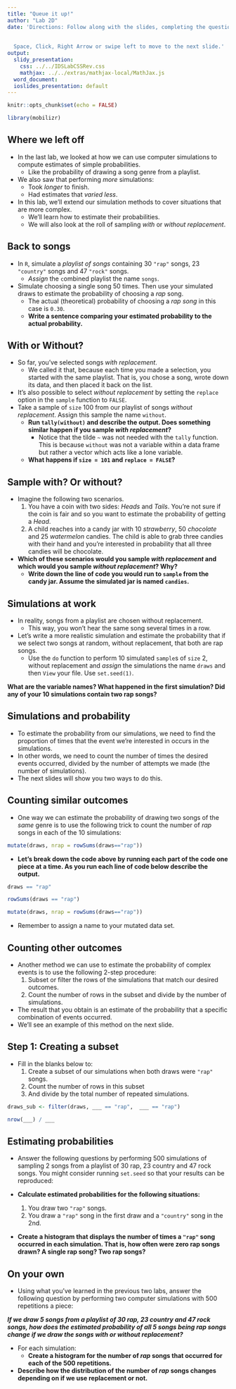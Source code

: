 ```yaml
---
title: "Queue it up!"
author: "Lab 2D"
date: 'Directions: Follow along with the slides, completing the questions in <font color=#25679E><b>blue</b></font> on your computer, and answering the questions in **red** in your journal.  
  
  
  Space, Click, Right Arrow or swipe left to move to the next slide.'
output:
  slidy_presentation:
    css: ../../IDSLabCSSRev.css
    mathjax: ../../extras/mathjax-local/MathJax.js
  word_document:
  ioslides_presentation: default
---
```


```r
knitr::opts_chunk$set(echo = FALSE)
```
 
```r
library(mobilizr)
```

## Where we left off

- In the last lab, we looked at how we can use computer simulations to compute estimates of simple probabilities.
  - Like the probability of drawing a song genre from a playlist.
- We also saw that performing _more_ simulations:
    - Took _longer_ to finish.
    - Had estimates that _varied less_.
- In this lab, we'll extend our simulation methods to cover situations that are more complex.
    - We'll learn how to estimate their probabilities.
    - We will also look at the roll of sampling _with_ or _without_ _replacement_.
    

## Back to songs

- In `R`, simulate a _playlist of songs_ containing 30 `"rap"` songs, 23 `"country"` songs and 47 `"rock"` songs.
    - _Assign_ the `c`ombined playlist the name `songs`.
- Simulate choosing a single song 50 times. Then use your simulated draws to estimate the probability of choosing a _rap_ song.
    - The actual (theoretical) probability of choosing a _rap song_ in this case is `0.30`.
    - **Write a sentence comparing your estimated probability to the actual probability.**


## With or Without?

- So far, you've selected songs _with replacement_. 
    - We called it that, because each time you made a selection, you started with the same playlist. That is, you chose a song, wrote down its data, and then placed it back on the list.
- It's also possible to select _without replacement_ by setting the `replace` option in the `sample` function to `FALSE`.
- Take a sample of `size` 100 from our playlist of songs _without replacement_. Assign this sample the name `without`. 
    - **Run `tally(without)` and describe the output. Does something similar happen if you sample _with replacement_?**
      - Notice that the tilde `~` was not needed with the `tally` function. This is because `without` was not a variable within a data frame but rather a vector which acts like a lone variable.
    - **What happens if `size = 101` and `replace = FALSE`?**


## Sample with? Or without?

- Imagine the following two scenarios.
    1. You have a coin with two sides: _Heads_ and _Tails_. You're not sure if the coin is fair and so you want to estimate the probability of getting a _Head_.
    2. A child reaches into a candy jar with 10 _strawberry_, 50 _chocolate_ and 25 _watermelon_ candies. The child is able to grab three candies with their hand and you're interested in probability that all three candies will be chocolate.
- **Which of these scenarios would you sample _with replacement_ and which would you sample _without replacement_? Why?**
    - **Write down the line of code you would run to `sample` from the candy jar. Assume the simulated jar is named `candies`.**


## Simulations at work

- In reality, songs from a playlist are chosen without replacement.
    - This way, you won't hear the same song several times in a row.
- Let's write a more realistic simulation and estimate the probability that if we select two songs at random, without replacement, that both are rap songs.
    - Use the `do` function to perform 10 simulated `sample`s of `size` 2, without replacement and _assign_ the simulations the name `draws` and then `View` your file. Use `set.seed(1)`.

**What are the variable names? What happened in the first simulation? Did any of your 10 simulations contain two rap songs?**

## Simulations and probability

- To estimate the probability from our simulations, we need to find the proportion of times that the event we're interested in occurs in the simulations.
- In other words, we need to count the number of times the desired events occurred, divided by the number of attempts we made (the number of simulations).
- The next slides will show you two ways to do this.


## Counting similar outcomes

- One way we can estimate the probability of drawing two songs of the _same_ genre is to use the following trick to count the number of _rap_ songs in each of the 10 simulations:

```r
mutate(draws, nrap = rowSums(draws=="rap"))
```

- **Let's break down the code above by running each part of the code one piece at a time. As you run each line of code below describe the output.**
```r
draws == "rap"
```

```r
rowSums(draws == "rap")
```

```r
mutate(draws, nrap = rowSums(draws=="rap"))
```

- Remember to assign a name to your mutated data set.

## Counting other outcomes

- Another method we can use to estimate the probability of complex events is to use the following 2-step procedure:
    1. Subset or filter the rows of the simulations that match our desired outcomes.
    2. Count the number of rows in the subset and divide by the number of simulations.
- The result that you obtain is an estimate of the probability that a specific combination of events occurred.
- We'll see an example of this method on the next slide.


## Step 1: Creating a subset

- Fill in the blanks below to: 
    1. Create a subset of our simulations when both draws were `"rap"` songs.
    2. Count the number of rows in this subset
    3. And divide by the total number of repeated simulations.
    
```r
draws_sub <- filter(draws, ___ == "rap",  ___ == "rap")
```
```r
nrow(___) / ___
```


## Estimating probabilities

- Answer the following questions by performing 500 simulations of sampling 2 songs from a playlist of 30 rap, 23 country and 47 rock songs. You might consider running `set.seed` so that your results can be reproduced:

- **Calculate estimated probabilities for the following situations:**
    1. You draw two `"rap"` songs.
    2. You draw a `"rap"` song in the first draw and a `"country"` song in the 2nd.

- **Create a histogram that displays the number of times a `"rap"` song occurred in each simulation. That is, how often were zero rap songs drawn? A single rap song? Two rap songs?**


## On your own

- Using what you've learned in the previous two labs, answer the following question by performing two computer simulations with 500 repetitions a piece:

**_If we draw 5 songs from a playlist of 30 rap, 23 country and 47 rock songs, how does the estimated probability of all 5 songs being rap songs change if we draw the songs with or without replacement?_**

- For each simulation:
    - **Create a histogram for the number of _rap_ songs that occurred for each of the 500 repetitions.**
- **Describe how the distribution of the number of _rap_ songs changes depending on if we use replacement or not.**

